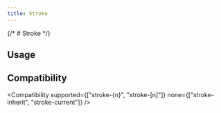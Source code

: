```yaml
---
title: Stroke
---
```



{/* # Stroke */}

## Usage

<RNSVG />

## Compatibility

<Compatibility
  supported={["stroke-{n}", "stroke-[n]"]}
  none={["stroke-inherit", "stroke-current"]}
/>

